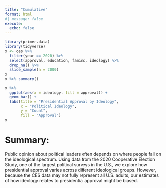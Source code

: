 ```yaml
---
title: "Cumulative"
format: html
#| message: false
execute: 
  echo: false
---
```



```r
library(primer.data)
library(tidyverse) 
x <- ces %>% 
  filter(year == 2020) %>%
  select(approval, education, faminc, ideology) %>%
  drop_na() %>%
  slice_sample(n = 2000)
x
x %>% summary()

```


```r
x %>%
  ggplot(aes(x = ideology, fill = approval)) +
  geom_bar() +
  labs(title = "Presidential Approval by Ideology",
       x = "Political Ideology",
       y = "Count",
       fill = "Approval")
x

```


# Summary:
Public opinion about political leaders often depends on where people fall on the ideological spectrum. Using data from the 2020 Cooperative Election Study, one of the largest political surveys in the U.S., we explore how presidential approval varies across different ideological groups. However, because the CES data may not fully represent all U.S. adults, our estimates of how ideology relates to presidential approval might be biased.